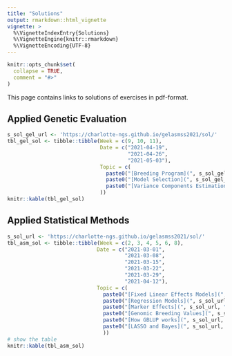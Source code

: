 ```yaml
---
title: "Solutions"
output: rmarkdown::html_vignette
vignette: >
  %\VignetteIndexEntry{Solutions}
  %\VignetteEngine{knitr::rmarkdown}
  %\VignetteEncoding{UTF-8}
---
```


```r
knitr::opts_chunk$set(
  collapse = TRUE,
  comment = "#>"
)
```

This page contains links to solutions of exercises in pdf-format.

## Applied Genetic Evaluation

```r
s_sol_gel_url <- 'https://charlotte-ngs.github.io/gelasmss2021/sol/'
tbl_gel_sol <- tibble::tibble(Week = c(9, 10, 11),
                              Date = c("2021-04-19",
                                       "2021-04-26",
                                       "2021-05-03"),
                              Topic = c(
                                paste0("[Breeding Program](", s_sol_gel_url, "gel_ex01_sol.pdf)", collapse = ""),
                                paste0("[Model Selection](", s_sol_gel_url, "gel_ex02_sol.pdf)", collapse = ""),
                                paste0("[Variance Components Estimation](", s_sol_gel_url, "gel_ex03_sol.pdf)", collapse = "")
                              ))
knitr::kable(tbl_gel_sol)
```


## Applied Statistical Methods

```r
s_sol_url <- 'https://charlotte-ngs.github.io/gelasmss2021/sol/'
tbl_asm_sol <- tibble::tibble(Week = c(2, 3, 4, 5, 6, 8),
                             Date = c("2021-03-01",
                                      "2021-03-08",
                                      "2021-03-15",
                                      "2021-03-22",
                                      "2021-03-29",
                                      "2021-04-12"),
                             Topic = c(
                               paste0("[Fixed Linear Effects Models](", s_sol_url, "asm-w02-sol01.pdf)", collapse = ''),
                               paste0("[Regression Models](", s_sol_url, "asm_ex02_sol.pdf)", collapse = ''),
                               paste0("[Marker Effects](", s_sol_url, "asm_ex03_sol.pdf)", collapse = ''),
                               paste0("[Genomic Breeding Values](", s_sol_url, "asm_ex04_sol.pdf)", collapse = ''),
                               paste0("[How GBLUP works](", s_sol_url, "asm_ex05_sol.pdf)", collapse = ''),
                               paste0("[LASSO and Bayes](", s_sol_url, "asm_ex06_sol.pdf)", collapse = "")
                               ))
# show the table
knitr::kable(tbl_asm_sol)                             
```

